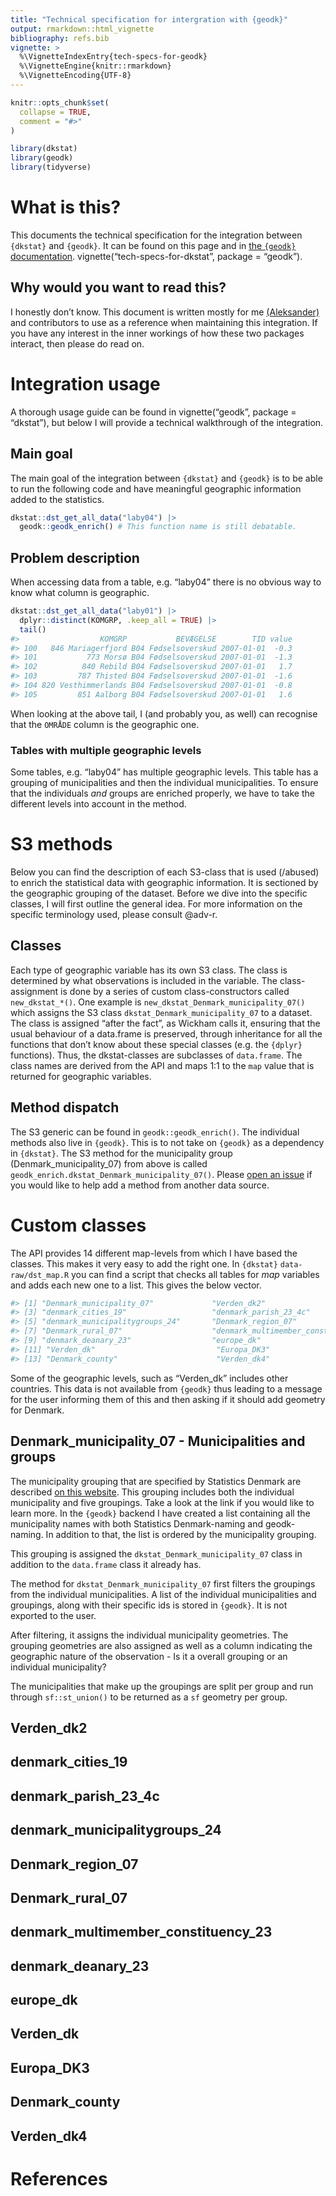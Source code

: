 ```yaml
---
title: "Technical specification for intergration with {geodk}"
output: rmarkdown::html_vignette
bibliography: refs.bib
vignette: >
  %\VignetteIndexEntry{tech-specs-for-geodk}
  %\VignetteEngine{knitr::rmarkdown}
  %\VignetteEncoding{UTF-8}
---
```


```r
knitr::opts_chunk$set(
  collapse = TRUE,
  comment = "#>"
)
```

```r
library(dkstat)
library(geodk)
library(tidyverse)
```

# What is this?

This documents the technical specification for the integration between `{dkstat}` and `{geodk}`. It can be found on this page and in [the `{geodk}` documentation](https://ropengov.github.io/geodk/articles/tech-specs-for-dkstat.html). vignette("tech-specs-for-dkstat", package = "geodk").

## Why would you want to read this? 

I honestly don't know. This document is written mostly for me [(Aleksander)](https://aleksanderbl.dk) and contributors to use as a reference when maintaining this integration. If you have any interest in the inner workings of how these two packages interact, then please do read on.

# Integration usage

A thorough usage guide can be found in vignette("geodk", package = "dkstat"), but below I will provide a technical walkthrough of the integration.

## Main goal

The main goal of the integration between `{dkstat}` and `{geodk}` is to be able to run the following code and have meaningful geographic information added to the statistics.

```r
dkstat::dst_get_all_data("laby04") |> 
  geodk::geodk_enrich() # This function name is still debatable.
```

## Problem description

When accessing data from a table, e.g. "laby04" there is no obvious way to know what column is geographic.

```r
dkstat::dst_get_all_data("laby01") |> 
  dplyr::distinct(KOMGRP, .keep_all = TRUE) |> 
  tail()
#>                  KOMGRP           BEVÆGELSE        TID value
#> 100   846 Mariagerfjord B04 Fødselsoverskud 2007-01-01  -0.3
#> 101           773 Morsø B04 Fødselsoverskud 2007-01-01  -1.3
#> 102          840 Rebild B04 Fødselsoverskud 2007-01-01   1.7
#> 103         787 Thisted B04 Fødselsoverskud 2007-01-01  -1.6
#> 104 820 Vesthimmerlands B04 Fødselsoverskud 2007-01-01  -0.8
#> 105         851 Aalborg B04 Fødselsoverskud 2007-01-01   1.6
```

When looking at the above tail, I (and probably you, as well) can recognise that the `OMRÅDE` column is the geographic one.

### Tables with multiple geographic levels

Some tables, e.g. "laby04" has multiple geographic levels. This table has a grouping of municipalities and then the individual municipalities. To ensure that the individuals *and* groups are enriched properly, we have to take the different levels into account in the method.

# S3 methods

Below you can find the description of each S3-class that is used (/abused) to enrich the statistical data with geographic information. It is sectioned by the geographic grouping of the dataset. Before we dive into the specific classes, I will first outline the general idea. For more information on the specific terminology used, please consult @adv-r.

## Classes

Each type of geographic variable has its own S3 class. The class is determined by what observations is included in the variable. The class-assignment is done by a series of custom class-constructors called `new_dkstat_*()`. One example is `new_dkstat_Denmark_municipality_07()` which assigns the S3 class `dkstat_Denmark_municipality_07` to a dataset. The class is assigned "after the fact", as Wickham calls it, ensuring that the usual behaviour of a data.frame is preserved, through inheritance for all the functions that don't know about these special classes (e.g. the `{dplyr}` functions). Thus, the dkstat-classes are subclasses of `data.frame`. The class names are derived from the API and maps 1:1 to the `map` value that is returned for geographic variables.

## Method dispatch

The S3 generic can be found in `geodk::geodk_enrich()`. The individual methods also live in `{geodk}`. This is to not take on `{geodk}` as a dependency in `{dkstat}`. The S3 method for the municipality group (Denmark_municipality_07) from above is called `geodk_enrich.dkstat_Denmark_municipality_07()`. Please [open an issue](https://github.com/rOpenGov/geodk/issues) if you would like to help add a method from another data source.

# Custom classes

The API provides 14 different map-levels from which I have based the classes. This makes it very easy to add the right one. In `{dkstat}` `data-raw/dst_map.R` you can find a script that checks all tables for *map* variables and adds each new one to a list. This gives the below vector.

```r
#> [1] "Denmark_municipality_07"             "Verden_dk2"                         
#> [3] "denmark_cities_19"                   "denmark_parish_23_4c"               
#> [5] "denmark_municipalitygroups_24"       "Denmark_region_07"                  
#> [7] "Denmark_rural_07"                    "denmark_multimember_constituency_23"
#> [9] "denmark_deanary_23"                  "europe_dk"                          
#> [11] "Verden_dk"                           "Europa_DK3"                         
#> [13] "Denmark_county"                      "Verden_dk4"          
```

Some of the geographic levels, such as "Verden_dk" includes other countries. This data is not available from `{geodk}` thus leading to a message for the user informing them of this and then asking if it should add geometry for Denmark.

## Denmark_municipality_07 - Municipalities and groups

The municipality grouping that are specified by Statistics Denmark are described [on this website](https://www.dst.dk/da/Statistik/dokumentation/nomenklaturer/kommunegrupper). This grouping includes both the individual municipality and five groupings. Take a look at the link if you would like to learn more. In the `{geodk}` backend I have created a list containing all the municipality names with both Statistics Denmark-naming and geodk-naming. In addition to that, the list is ordered by the municipality grouping.

This grouping is assigned the `dkstat_Denmark_municipality_07` class in addition to the `data.frame` class it already has.

The method for `dkstat_Denmark_municipality_07` first filters the groupings from the individual municipalities. A list of the individual municipalities and groupings, along with their specific ids is stored in `{geodk}`. It is not exported to the user.

After filtering, it assigns the individual municipality geometries. The grouping geometries are also assigned as well as a column indicating the geographic nature of the observation - Is it a overall grouping or an individual municipality? 

The municipalities that make up the groupings are split per group and run through `sf::st_union()` to be returned as a `sf` geometry per group.

## Verden_dk2


## denmark_cities_19


## denmark_parish_23_4c


## denmark_municipalitygroups_24


## Denmark_region_07


## Denmark_rural_07


## denmark_multimember_constituency_23


## denmark_deanary_23


## europe_dk


## Verden_dk


## Europa_DK3


## Denmark_county


## Verden_dk4

# References













